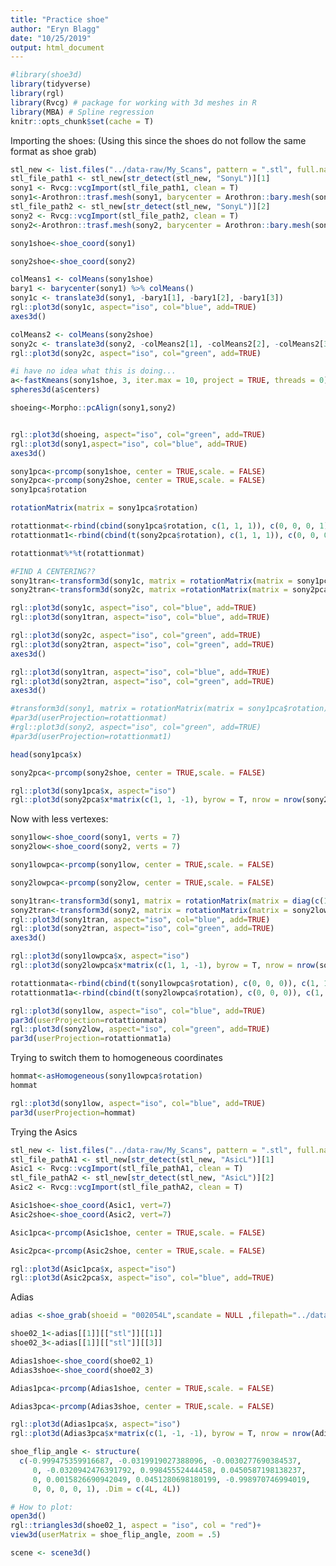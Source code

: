 ```yaml
---
title: "Practice shoe"
author: "Eryn Blagg"
date: "10/25/2019"
output: html_document
---
```




```r
#library(shoe3d)
library(tidyverse)
library(rgl)
library(Rvcg) # package for working with 3d meshes in R
library(MBA) # Spline regression
knitr::opts_chunk$set(cache = T)
```

Importing the shoes: (Using this since the shoes do not follow the same format as shoe grab)
```r
stl_new <- list.files("../data-raw/My_Scans", pattern = ".stl", full.names = T)
stl_file_path1 <- stl_new[str_detect(stl_new, "SonyL")][1]
sony1 <- Rvcg::vcgImport(stl_file_path1, clean = T)
sony1<-Arothron::trasf.mesh(sony1, barycenter = Arothron::bary.mesh(sony1))
stl_file_path2 <- stl_new[str_detect(stl_new, "SonyL")][2]
sony2 <- Rvcg::vcgImport(stl_file_path2, clean = T)
sony2<-Arothron::trasf.mesh(sony2, barycenter = Arothron::bary.mesh(sony2))
```




```r

sony1shoe<-shoe_coord(sony1)

sony2shoe<-shoe_coord(sony2)
```

```r
colMeans1 <- colMeans(sony1shoe)
bary1 <- barycenter(sony1) %>% colMeans()
sony1c <- translate3d(sony1, -bary1[1], -bary1[2], -bary1[3])
rgl::plot3d(sony1c, aspect="iso", col="blue", add=TRUE)
axes3d()

colMeans2 <- colMeans(sony2shoe)
sony2c <- translate3d(sony2, -colMeans2[1], -colMeans2[2], -colMeans2[3])
rgl::plot3d(sony2c, aspect="iso", col="green", add=TRUE)

```

```r

#i have no idea what this is doing... 
a<-fastKmeans(sony1shoe, 3, iter.max = 10, project = TRUE, threads = 0)
spheres3d(a$centers)
```


```r
shoeing<-Morpho::pcAlign(sony1,sony2)
```

```r

```


```r
rgl::plot3d(shoeing, aspect="iso", col="green", add=TRUE)
rgl::plot3d(sony1,aspect="iso", col="blue", add=TRUE)
axes3d()
```




```r
sony1pca<-prcomp(sony1shoe, center = TRUE,scale. = FALSE)
sony2pca<-prcomp(sony2shoe, center = TRUE,scale. = FALSE)
sony1pca$rotation


```

```r
rotationMatrix(matrix = sony1pca$rotation)
```







```r
rotattionmat<-rbind(cbind(sony1pca$rotation, c(1, 1, 1)), c(0, 0, 0, 1))
rotattionmat1<-rbind(cbind(t(sony2pca$rotation), c(1, 1, 1)), c(0, 0, 0, 1))
```


```r
rotattionmat%*%t(rotattionmat)
```




```r
#FIND A CENTERING??
sony1tran<-transform3d(sony1c, matrix = rotationMatrix(matrix = sony1pca$rotation))
sony2tran<-transform3d(sony2c, matrix =rotationMatrix(matrix = sony2pca$rotation))

rgl::plot3d(sony1c, aspect="iso", col="blue", add=TRUE)
rgl::plot3d(sony1tran, aspect="iso", col="blue", add=TRUE)

rgl::plot3d(sony2c, aspect="iso", col="green", add=TRUE)
rgl::plot3d(sony2tran, aspect="iso", col="green", add=TRUE)
axes3d()

rgl::plot3d(sony1tran, aspect="iso", col="blue", add=TRUE)
rgl::plot3d(sony2tran, aspect="iso", col="green", add=TRUE)
axes3d()

#transform3d(sony1, matrix = rotationMatrix(matrix = sony1pca$rotation))
#par3d(userProjection=rotattionmat)
#rgl::plot3d(sony2, aspect="iso", col="green", add=TRUE)
#par3d(userProjection=rotattionmat1)
```




```r
head(sony1pca$x)
```


```r
sony2pca<-prcomp(sony2shoe, center = TRUE,scale. = FALSE)
```

```r
rgl::plot3d(sony1pca$x, aspect="iso")
rgl::plot3d(sony2pca$x*matrix(c(1, 1, -1), byrow = T, nrow = nrow(sony2pca$x), ncol = 3), aspect="iso", col="blue", add=TRUE)
```


Now with less vertexes: 
```r

sony1low<-shoe_coord(sony1, verts = 7)
sony2low<-shoe_coord(sony2, verts = 7)
```


                                                
```r
sony1lowpca<-prcomp(sony1low, center = TRUE,scale. = FALSE)
```



```r
sony2lowpca<-prcomp(sony2low, center = TRUE,scale. = FALSE)
```

```r
sony1tran<-transform3d(sony1, matrix = rotationMatrix(matrix = diag(c(1,-1,1)) %*% sony1lowpca$rotation))
sony2tran<-transform3d(sony2, matrix = rotationMatrix(matrix = sony2lowpca$rotation))
rgl::plot3d(sony1tran, aspect="iso", col="blue", add=TRUE)
rgl::plot3d(sony2tran, aspect="iso", col="green", add=TRUE)
axes3d()
```









```r
rgl::plot3d(sony1lowpca$x, aspect="iso")
rgl::plot3d(sony2lowpca$x*matrix(c(1, 1, -1), byrow = T, nrow = nrow(sony2lowpca$x), ncol = 3), aspect="iso", col="grey", add=TRUE)
```

```r
rotattionmata<-rbind(cbind(t(sony1lowpca$rotation), c(0, 0, 0)), c(1, 1, 1, 1))
rotattionmat1a<-rbind(cbind(t(sony2lowpca$rotation), c(0, 0, 0)), c(1, 1, 1, 1))
```

```r
rgl::plot3d(sony1low, aspect="iso", col="blue", add=TRUE)
par3d(userProjection=rotattionmata)
rgl::plot3d(sony2low, aspect="iso", col="green", add=TRUE)
par3d(userProjection=rotattionmat1a)
```



Trying to switch them to homogeneous coordinates 



```r
hommat<-asHomogeneous(sony1lowpca$rotation)
hommat
```

```r
rgl::plot3d(sony1low, aspect="iso", col="blue", add=TRUE)
par3d(userProjection=hommat)
```

















Trying the Asics

```r
stl_new <- list.files("../data-raw/My_Scans", pattern = ".stl", full.names = T)
stl_file_pathA1 <- stl_new[str_detect(stl_new, "AsicL")][1]
Asic1 <- Rvcg::vcgImport(stl_file_pathA1, clean = T)
stl_file_pathA2 <- stl_new[str_detect(stl_new, "AsicL")][2]
Asic2 <- Rvcg::vcgImport(stl_file_pathA2, clean = T)
```


```r

Asic1shoe<-shoe_coord(Asic1, vert=7)
Asic2shoe<-shoe_coord(Asic2, vert=7)
```



```r
Asic1pca<-prcomp(Asic1shoe, center = TRUE,scale. = FALSE)
```



```r
Asic2pca<-prcomp(Asic2shoe, center = TRUE,scale. = FALSE)
```

```r
rgl::plot3d(Asic1pca$x, aspect="iso")
rgl::plot3d(Asic2pca$x, aspect="iso", col="blue", add=TRUE)
```














Adias 

```r
adias <-shoe_grab(shoeid = "002054L",scandate = NULL ,filepath="../data-raw")
```

```r
shoe02_1<-adias[[1]][["stl"]][[1]]
shoe02_3<-adias[[1]][["stl"]][[3]]
```


```r
Adias1shoe<-shoe_coord(shoe02_1)
Adias3shoe<-shoe_coord(shoe02_3)
```

```r
Adias1pca<-prcomp(Adias1shoe, center = TRUE,scale. = FALSE)
```



```r
Adias3pca<-prcomp(Adias3shoe, center = TRUE,scale. = FALSE)
```


```r
rgl::plot3d(Adias1pca$x, aspect="iso")
rgl::plot3d(Adias3pca$x*matrix(c(1, -1, -1), byrow = T, nrow = nrow(Adias3pca$x), ncol = 3), aspect="iso", col="grey", add=TRUE)
```


```r
shoe_flip_angle <- structure(
  c(-0.999475359916687, -0.0319919027388096, -0.0030277690384537, 
     0, -0.0320942476391792, 0.99845552444458, 0.0450587198138237, 
     0, 0.0015826690942049, 0.0451280698180199, -0.998970746994019, 
     0, 0, 0, 0, 1), .Dim = c(4L, 4L)) 

# How to plot:
open3d()
rgl::triangles3d(shoe02_1, aspect = "iso", col = "red")+
view3d(userMatrix = shoe_flip_angle, zoom = .5)

scene <- scene3d()
```





